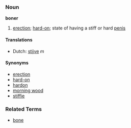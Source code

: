 ===Noun===
'''boner'''

# [[erection]]; [[hard-on]]; state of having a stiff or hard [[penis]]

====Translations====
*Dutch: [[stijve]] ''m''

====Synonyms====
*[[erection]]
*[[hard-on]]
*[[hardon]]
*[[morning wood]]
*[[stiffie]]

===Related Terms===
*[[bone]]